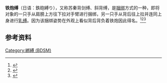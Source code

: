 '''铁炮缚'''（日语：鉄砲縛り），又称苏秦背剑缚、斜背缚，是[[捆绑|捆绑]]方式的一种，即将对象的一只手从肩膀上方往下拉对手臂进行捆绑，另一只手从背后往上拉并连同上身进行[[乳缚|乳缚]]。因为该捆绑姿势在外观上看似背后背负着铁炮因此得名。<ref>{{Cite web |url=http://cuns.net/teppou/teppoushibari/ |title=鉄砲縛りのチュートリアル動画 |accessdate=2015-10-24 |archive-date=2015-09-13 |archive-url=https://web.archive.org/web/20150913033416/http://cuns.net/teppou/teppoushibari/ |dead-url=no }}</ref><ref>{{Cite web |url=http://kazamiranki.blog8.fc2.com/blog-entry-750.html |title=鉄砲縛り・・・・ |accessdate=2015-10-24 |archive-date=2016-03-04 |archive-url=https://web.archive.org/web/20160304130331/http://kazamiranki.blog8.fc2.com/blog-entry-750.html |dead-url=no }}</ref><ref>{{Cite web |url=http://blog.livedoor.jp/nawasuki/archives/30300970.html |title=鉄砲縛り |accessdate=2015-10-24 |archive-date=2016-03-04 |archive-url=https://web.archive.org/web/20160304223014/http://blog.livedoor.jp/nawasuki/archives/30300970.html |dead-url=no }}</ref>

==参考资料==
<references/>

{{BDSM}}
[[Category:綁縛_(BDSM)|Category:綁縛 (BDSM)]]